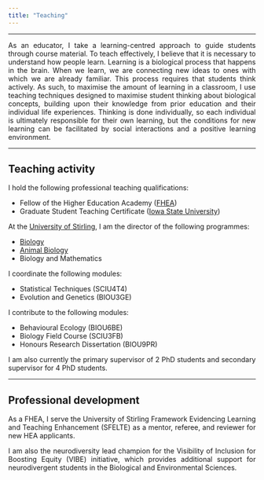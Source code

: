 ```yaml
---
title: "Teaching"
---
```


<hr>
<style>
body {
text-align: justify}
</style>

As an educator, I take a learning-centred approach to guide students through course material. To teach effectively, I believe that it is necessary to understand how people learn. Learning is a biological process that happens in the brain. When we learn, we are connecting new ideas to ones with which we are already familiar. This process requires that students think actively. As such, to maximise the amount of learning in a classroom, I use teaching techniques designed to maximise student thinking about biological concepts, building upon their knowledge from prior education and their individual life experiences. Thinking is done individually, so each individual is ultimately responsible for their own learning, but the conditions for new learning can be facilitated by social interactions and a positive learning environment.

<hr>

## Teaching activity


I hold the following professional teaching qualifications:

- Fellow of the Higher Education Academy ([FHEA](https://www.advance-he.ac.uk/fellowship/fellowship))
- Graduate Student Teaching Certificate ([Iowa State University](https://www.iastate.edu/))


At the [University of Stirling](https://www.stir.ac.uk/), I am the director of the following programmes:

- [Biology](https://www.stir.ac.uk/courses/ug/biology/)
- [Animal Biology](https://www.stir.ac.uk/courses/ug/animal-biology/)
- Biology and Mathematics

I coordinate the following modules:

- Statistical Techniques (SCIU4T4)
- Evolution and Genetics (BIOU3GE)


I contribute to the following modules:

- Behavioural Ecology (BIOU6BE)
- Biology Field Course (SCIU3FB)
- Honours Research Dissertation (BIOU9PR)


I am also currently the primary supervisor of 2 PhD students and secondary supervisor for 4 PhD students.

<hr>

## Professional development

As a FHEA, I serve the University of Stirling Framework Evidencing Learning and Teaching Enhancement (SFELTE) as a mentor, referee, and reviewer for new HEA applicants.

I am also the neurodiversity lead champion for the Visibility of Inclusion for Boosting Equity (VIBE) initiative, which provides additional support for neurodivergent students in the Biological and Environmental Sciences.



